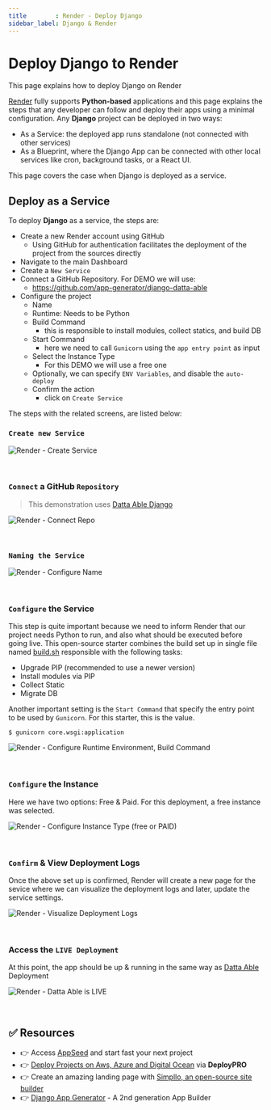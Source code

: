 ```yaml
---
title        : Render - Deploy Django
sidebar_label: Django & Render 
---
```


# Deploy Django to Render

<SubHeading color="#25c2a0">This page explains how to deploy Django on Render</SubHeading>

[Render](https://render.com/) fully supports **Python-based** applications and this page explains the steps that any developer can follow and deploy their apps using a minimal configuration. 
Any **Django** project can be deployed in two ways:

- As a Service: the deployed app runs standalone (not connected with other services)
- As a Blueprint, where the Django App can be connected with other local services like cron, background tasks, or a React UI. 

This page covers the case when Django is deployed as a service. 

## Deploy as a Service 

To deploy **Django** as a service, the steps are: 

- Create a new Render account using GitHub
  - Using GitHub for authentication facilitates the deployment of the project from the sources directly
- Navigate to the main Dashboard 
- Create a `New Service`
- Connect a GitHub Repository. For DEMO we will use: 
  - https://github.com/app-generator/django-datta-able
- Configure the project 
  - Name 
  - Runtime: Needs to be Python 
  - Build Command
    - this is responsible to install modules, collect statics, and build DB 
  - Start Command
    - here we need to call `Gunicorn` using the `app entry point` as input  
  - Select the Instance Type 
    - For this DEMO we will use a free one 
  - Optionally, we can specify `ENV Variables`, and disable the `auto-deploy`
  - Confirm the action 
    - click on `Create Service`

The steps with the related screens, are listed below: 

### `Create new Service`

![Render - Create Service](https://user-images.githubusercontent.com/51070104/227564422-e97977c4-d92f-4a25-9852-66ff25de793f.png)

<br />

### `Connect` a GitHub `Repository`

> This demonstration uses [Datta Able Django](https://github.com/app-generator/django-admin-datta)

![Render - Connect Repo](https://user-images.githubusercontent.com/51070104/227562328-8cb53fab-f5c2-4764-a693-3fd5743ac85e.png)

<br />

### `Naming the Service` 

![Render - Configure Name](https://user-images.githubusercontent.com/51070104/227562561-a794f42c-9d86-4192-9e94-4091ddf97e59.png)

<br />

### `Configure` the Service 

This step is quite important because we need to inform Render that our project needs Python to run, and also what should be executed before going live. 
This open-source starter combines the build set up in single file named [build.sh](https://github.com/app-generator/django-datta-able/blob/master/build.sh) responsible with the following tasks:

- Upgrade PIP (recommended to use a newer version)
- Install modules via PIP
- Collect Static 
- Migrate DB  

Another important setting is the `Start Command` that specify the entry point to be used by `Gunicorn`. For this starter, this is the value. 

`$ gunicorn core.wsgi:application`

![Render - Configure Runtime Environment, Build Command](https://user-images.githubusercontent.com/51070104/227562806-2149a7a7-e2e0-4e9e-bb95-1e28b3400b84.png)

<br />

### `Configure` the Instance

Here we have two options: Free & Paid. For this deployment, a free instance was selected. 

![Render - Configure Instance Type (free or PAID)](https://user-images.githubusercontent.com/51070104/227563102-250d7fab-ce8b-4bd2-8917-5bdd610bf4c5.png)

<br />

### `Confirm` & View Deployment Logs 

Once the above set up is confirmed, Render will create a new page for the sevice where we can visualize the deployment logs and later, update the service settings. 

![Render - Visualize Deployment Logs](https://user-images.githubusercontent.com/51070104/227563520-5cf26600-c0d4-417e-921e-ab0d1f3f80af.png)

<br />

### Access the `LIVE Deployment` 

At this point, the app should be up & running in the same way as [Datta Able](https://django-datta-able.appseed-srv1.com/) Deployment

![Render - Datta Able is LIVE](https://user-images.githubusercontent.com/51070104/227563947-1373ad49-87b5-4b7a-bcdb-1c9e5597731f.png)

<br />

## ✅ Resources 

- 👉 Access [AppSeed](https://appseed.us/) and start fast your next project
- 👉 [Deploy Projects on Aws, Azure and Digital Ocean](https://www.docs.deploypro.dev/) via **DeployPRO**
- 👉 Create an amazing landing page with [Simpllo, an open-source site builder](https://www.simpllo.com/)
- 👉 [Django App Generator](https://app-generator.dev/django/) - A 2nd generation App Builder

